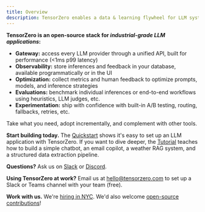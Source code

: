```yaml
---
title: Overview
description: TensorZero enables a data & learning flywheel for LLM systems by integrating inference, observability, optimization, evaluations, and experimentation.
---
```


**TensorZero is an open-source stack for _industrial-grade LLM applications_:**

- **Gateway:** access every LLM provider through a unified API, built for performance (&lt;1ms p99 latency)
- **Observability:** store inferences and feedback in your database, available programmatically or in the UI
- **Optimization:** collect metrics and human feedback to optimize prompts, models, and inference strategies
- **Evaluations:** benchmark individual inferences or end-to-end workflows using heuristics, LLM judges, etc.
- **Experimentation:** ship with confidence with built-in A/B testing, routing, fallbacks, retries, etc.

Take what you need, adopt incrementally, and complement with other tools.

<Tip>

**Start building today.**
The [Quickstart](/docs/quickstart/) shows it's easy to set up an LLM application with TensorZero.
If you want to dive deeper, the [Tutorial](/docs/gateway/tutorial/) teaches how to build a simple chatbot, an email copilot, a weather RAG system, and a structured data extraction pipeline.

**Questions?**
Ask us on [Slack](https://www.tensorzero.com/slack) or [Discord](https://www.tensorzero.com/discord).

**Using TensorZero at work?**
Email us at [hello@tensorzero.com](mailto:hello@tensorzero.com) to set up a Slack or Teams channel with your team (free).

**Work with us.**
We're [hiring in NYC](/jobs/).
We'd also welcome [open-source contributions](https://github.com/tensorzero/tensorzero/blob/main/CONTRIBUTING.md)!

</Tip>
